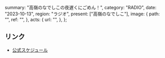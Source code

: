   summary: "高嶺のなでしこの夜遅くにごめん！",
  category: "RADIO",
  date: "2023-10-13",
  region: "ラジオ",
  present: ["高嶺のなでしこ"],
  image: {
    path: "",
    ref: "",
  },
  acts: {
    url: "",
  },
};

## リンク

- [公式スケジュール](https://takanenonadeshiko.jp/?p=1009)

